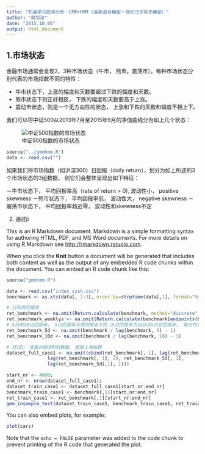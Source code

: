 ```yaml
---
title: "机器学习投资分析－GMM+HMM (高斯混合模型＋隐形马尔可夫模型）"
author: "薛剑波"
date: "2015.10.06"
output: html_document
---
```


1.市场状态 
----------------------------------------------
金融市场通常会呈现2，3种市场状态（牛市， 熊市，震荡市）。每种市场状态分别代表的市场指数不同的特性：

- 牛市状态下，上涨的幅度和天数要超过下跌的幅度和天数。
- 熊市状态下则正好相反， 下跌的幅度和天数要高于上涨。
- 震动市状态，则是一个无方向性的状态， 上涨和下跌的天数和幅度不相上下。 


我们可以将中证500从2013年7月至2015年9月的净值曲线分为如上几个状态：

![中证500指数的市场状态](figure/market_regime_zz500.png)

```r
source("../gmmhmm.R")
data <- read.csv("")
```

如果我们将市场指数（如沪深300）日回报（daily return），划分为如上所述的3个市场状态的3组数据， 则它们会整体呈现出如下特征：

－牛市状态下， 平均回报率高（rate of return > 0), 波动性小， positive skewness
－熊市状态下， 平均回报率低， 波动性大， negative skewness
－震荡市状态下， 平均回报率趋近零， 波动性和skewness不定


2. 通过ji


This is an R Markdown document. Markdown is a simple formatting syntax for authoring HTML, PDF, and MS Word documents. For more details on using R Markdown see <http://rmarkdown.rstudio.com>.

When you click the **Knit** button a document will be generated that includes both content as well as the output of any embedded R code chunks within the document. You can embed an R code chunk like this:
```r
source("gmmhmm.R")


```
```r
data <- read.csv("index_szsh.csv")
benchmark <- as.xts(data[, 2:3], order.by=strptime(data[,1], format="%m/%d/%y", tz=""))

# 日和周回报率
ret_benchmark <- na.omit(Return.calculate(benchmark, method="discrete"))
ret_benchmark_weeklys <- na.omit(Return.calculate(benchmark[endpoints(benchmark,on =  "weeks")]), method="discrete")
# 5日和10日回报率， 5日回报率与周回报率不同（5日回报率为当日与5日前回报率， 每日均有）
ret_benchmark_5d <- na.omit(benchmark / lag(benchmark, 5) - 1) 
ret_benchmark_10d <- na.omit(benchmark / lag(benchmark, 10) - 1)

# 测试1: 准备训练GMM的数据, 使用上海指数
dataset_full_case1 <- na.omit(cbind(ret_benchmark[, 1], lag(ret_benchmark[, 1], 1), 
               lag(ret_benchmark[, 1], 2), ret_benchmark_5d[, 1],
               lag(ret_benchmark_5d[,1], 1)))

start_nr <- 4000;
end_nr <- nrow(dataset_full_case1);
dataset_train_case1 <- dataset_full_case1[start_nr:end_nr]
benchmark_train_case1 <- benchmark[,1][start_nr:end_nr]
ret_train_case1 <- ret_benchmark[,1][start_nr:end_nr]
gmm_insample_test(dataset_train_case1, benchmark_train_case1, ret_train_case1)

```

You can also embed plots, for example:

```r
plot(cars)
```

Note that the `echo = FALSE` parameter was added to the code chunk to prevent printing of the R code that generated the plot.
